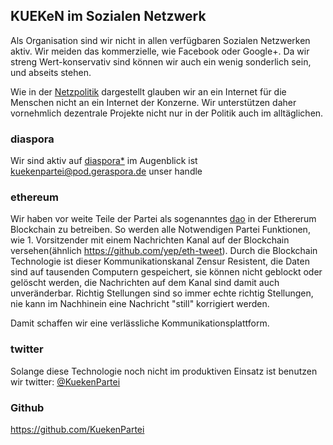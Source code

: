 == KUEKeN im Sozialen Netzwerk ==

Als Organisation sind wir nicht in allen verfügbaren Sozialen Netzwerken aktiv. Wir meiden das kommerzielle, wie Facebook oder Google+.
Da wir streng Wert-konservativ sind können wir auch ein wenig sonderlich sein, und abseits stehen. 

{{Baustein-no-image
|color = #1e90ff
|background = #fbfbfb
|text =
„Die Verdinglichung, kraft deren die einzig durch die Passivität der Massen ermöglichte Machtstruktur diesen selbst als eiserne Wirklichkeit entgegentritt, ist so dicht geworden, daß jede Spontanität, ja die Vorstellung vom wahren Sachverhalt notwendig zur verstiegenen Utopie, zum abwegigen Sektierertum geworden ist. Der Schein hat sich so konzentriert, daß ihn zu durchschauen objektiv den Charakter der Halluzination gewinnt.“ 

''Horkheimer/Ardono, Dialektik der Aufklärung, S. 215, 21 Auflage, 2013''
}}

Wie in der [[Netzpolitik]] dargestellt glauben wir an ein Internet für die Menschen nicht an ein Internet der Konzerne. Wir unterstützen daher vornehmlich dezentrale Projekte nicht nur in der Politik auch im alltäglichen.

=== diaspora ===

Wir sind aktiv auf [https://diasporafoundation.org/ diaspora*] im Augenblick ist 
[https://pod.geraspora.de/people/253952d09cd60133273c4860008dbc6c kuekenpartei@pod.geraspora.de] unser handle

=== ethereum ===

Wir haben vor weite Teile der Partei als sogenanntes [https://en.wikipedia.org/wiki/Decentralized_autonomous_organization dao] in der Ethererum Blockchain zu betreiben. So werden alle Notwendigen Partei Funktionen, wie 1. Vorsitzender mit einem Nachrichten Kanal auf der Blockchain versehen(ähnlich https://github.com/yep/eth-tweet). Durch die Blockchain Technologie ist dieser Kommunikationskanal Zensur Resistent, die Daten sind auf tausenden Computern gespeichert, sie können nicht geblockt oder gelöscht werden, die Nachrichten auf dem Kanal sind damit auch unveränderbar. Richtig Stellungen sind so immer echte richtig Stellungen, nie kann im Nachhinein eine Nachricht "still" korrigiert werden.

Damit schaffen wir eine verlässliche Kommunikationsplattform.

=== twitter ===

Solange diese Technologie noch nicht im produktiven Einsatz ist benutzen wir twitter:
[https://twitter.com/KuekenPartei @KuekenPartei]


=== Github ===

https://github.com/KuekenPartei